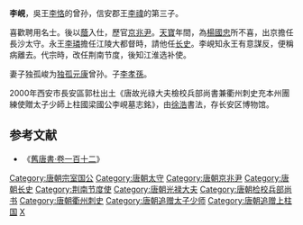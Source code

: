 {{unreferenced|time=2011-05-12T11:44:55+00:00}}
'''李峴'''{{BD|709年||766年||catIdx=L}}，吳王[[李恪_(吳王)|李恪]]的曾孙，信安郡王[[李祎_(信安郡王)|李禕]]的第三子。

喜歡聘用名士。後以[[蔭襲|蔭]]入仕，歷官[[京兆尹|京兆尹]]。[[天宝_(唐朝)|天寶]]年間，為[[楊國忠|楊國忠]]所不喜，出京擔任長沙太守。永王[[李璘|李璘]]擔任江陵大都督時，請他任[[长史|长史]]。李峴知永王有意謀反，便稱病離去。代宗時，改任荆南节度，後知江淮选补使。

妻子独孤峻为[[独孤元康|独孤元康]]曾孙。子[[李孝孫|李孝孫]]。

2000年西安市長安區郭杜出土《唐故光祿大夫檢校兵部尚書兼衢州刺史充本州團練使贈太子少師上柱國梁國公李峴墓志銘》，由[[徐浩_(唐朝)|徐浩]]書法，存长安区博物馆。

==参考文献==
*《[[s:舊唐書/卷112|舊唐書‧卷一百十二]]》
<div class="references-small">
<references />
</div>

{{DEFAULTSORT:L}}
[[Category:唐朝宗室国公|Category:唐朝宗室国公]]
[[Category:唐朝太守|Category:唐朝太守]]
[[Category:唐朝京兆尹|Category:唐朝京兆尹]]
[[Category:唐朝长史|Category:唐朝长史]]
[[Category:荆南节度使|Category:荆南节度使]]
[[Category:唐朝光禄大夫|Category:唐朝光禄大夫]]
[[Category:唐朝检校兵部尚书|Category:唐朝检校兵部尚书]]
[[Category:唐朝衢州刺史|Category:唐朝衢州刺史]]
[[Category:唐朝追赠太子少师|Category:唐朝追赠太子少师]]
[[Category:唐朝追赠上柱国|Category:唐朝追赠上柱国]]
[[Category:李姓|X]]